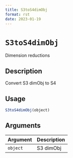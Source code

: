 ```yaml
--- 
title: S3toS4dimObj 
format: rst 
date: 2023-01-19 
--- 
```

# `S3toS4dimObj`

Dimension reductions


## Description

Convert S3 dimObj to S4


## Usage

```r
S3toS4dimObj(object)
```


## Arguments

Argument      |Description
------------- |----------------
`object`     |     S3 dimObj


